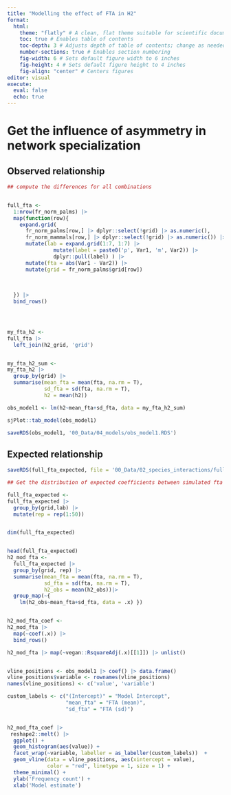 ```yaml
---
title: "Modelling the effect of FTA in H2"
format: 
  html:
    theme: "flatly" # A clean, flat theme suitable for scientific documents
    toc: true # Enables table of contents
    toc-depth: 3 # Adjusts depth of table of contents; change as needed
    number-sections: true # Enables section numbering
    fig-width: 6 # Sets default figure width to 6 inches
    fig-height: 4 # Sets default figure height to 4 inches
    fig-align: "center" # Centers figures
editor: visual
execute:
  eval: false
  echo: true
---
```


# Get the influence of asymmetry in network specialization

## Observed relationship

```r

## compute the differences for all combinations 


full_fta <-
  1:nrow(fr_norm_palms) |>
  map(function(row){
    expand.grid(
      fr_norm_palms[row,] |> dplyr::select(!grid) |> as.numeric(),
      fr_norm_mammals[row,] |> dplyr::select(!grid) |> as.numeric()) |>
      mutate(lab = expand.grid(1:7, 1:7) |> 
               mutate(label = paste0('p', Var1, 'm', Var2)) |> 
               dplyr::pull(label) ) |>
      mutate(fta = abs(Var1 - Var2)) |>
      mutate(grid = fr_norm_palms$grid[row])
    
    
    
  }) |>
  bind_rows()




my_fta_h2 <- 
full_fta |>
  left_join(h2_grid, 'grid')


my_fta_h2_sum <-
my_fta_h2 |>
  group_by(grid) |>
  summarise(mean_fta = mean(fta, na.rm = T), 
            sd_fta = sd(fta, na.rm = T),
            h2 = mean(h2))

obs_model1 <- lm(h2~mean_fta+sd_fta, data = my_fta_h2_sum)

sjPlot::tab_model(obs_model1)

saveRDS(obs_model1, '00_Data/04_models/obs_model1.RDS')
```

## Expected relationship

```r
saveRDS(full_fta_expected, file = '00_Data/02_species_interactions/full_fta_expected.RDS')
```

```r


## Get the distribution of expected coefficients between simulated fta and h2 

full_fta_expected <- 
full_fta_expected |>
  group_by(grid,lab) |>
  mutate(rep = rep(1:50))


dim(full_fta_expected)


head(full_fta_expected)
h2_mod_fta <- 
  full_fta_expected |>
  group_by(grid, rep) |>
  summarise(mean_fta = mean(fta, na.rm = T), 
            sd_fta = sd(fta, na.rm = T),
            h2_obs = mean(h2_obs))|>
  group_map(~{
    lm(h2_obs~mean_fta+sd_fta, data = .x) })


h2_mod_fta_coef <- 
h2_mod_fta |>
  map(~coef(.x)) |> 
  bind_rows() 

h2_mod_fta |> map(~vegan::RsquareAdj(.x)[[1]]) |> unlist()



```

```r


vline_positions <- obs_model1 |> coef() |> data.frame()
vline_positions$variable <- rownames(vline_positions)
names(vline_positions) <- c('value', 'variable')

custom_labels <- c("(Intercept)" = "Model Intercept",
                   "mean_fta" = "FTA (mean)", 
                   "sd_fta" = "FTA (sd)")


h2_mod_fta_coef |>
 reshape2::melt() |> 
  ggplot() +
  geom_histogram(aes(value)) + 
  facet_wrap(~variable, labeller = as_labeller(custom_labels))  +
  geom_vline(data = vline_positions, aes(xintercept = value),
             color = "red", linetype = 1, size = 1) +
  theme_minimal() +
  ylab('Frequency count') + 
  xlab('Model estimate')



```

